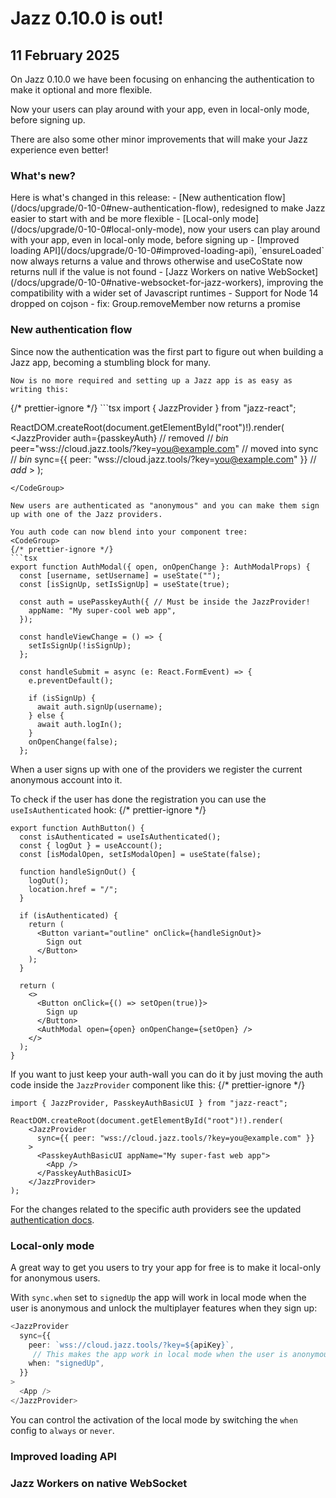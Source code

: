 

# Jazz 0.10.0 is out!

<h2 className="not-prose text-sm text-stone-600 dark:text-stone-400 mb-5 pb-2 border-b">
  11 February 2025
</h2>

<div>
  On Jazz 0.10.0 we have been focusing on enhancing the authentication to make it optional and more flexible.

  Now your users can play around with your app, even in local-only mode, before signing up.
  
  There are also some other minor improvements that will make your Jazz experience even better!

  <h3>What's new?</h3>
  Here is what's changed in this release:
  - [New authentication flow](/docs/upgrade/0-10-0#new-authentication-flow), redesigned to make Jazz easier to start with and be more flexible
  - [Local-only mode](/docs/upgrade/0-10-0#local-only-mode), now your users can play around with your app, even in local-only mode, before signing up
  - [Improved loading API](/docs/upgrade/0-10-0#improved-loading-api), `ensureLoaded` now always returns a value and throws otherwise and useCoState now returns null if the value is not found
  - [Jazz Workers on native WebSocket](/docs/upgrade/0-10-0#native-websocket-for-jazz-workers), improving the compatibility with a wider set of Javascript runtimes
  - Support for Node 14 dropped on cojson
  - fix: Group.removeMember now returns a promise
</div>

<ContentByFramework framework="react">
  <h3 id="new-authentication-flow">New authentication flow</h3>
  <div>
    Since now the authentication was the first part to figure out when building a Jazz app, becoming a stumbling block for many.

    Now is no more required and setting up a Jazz app is as easy as writing this:
<CodeGroup>
{/* prettier-ignore */}
```tsx
import { JazzProvider } from "jazz-react";

ReactDOM.createRoot(document.getElementById("root")!).render(
    <JazzProvider
        auth={passkeyAuth} // removed  // *bin*
        peer="wss://cloud.jazz.tools/?key=you@example.com"  // moved into sync // *bin*
        sync={{ peer: "wss://cloud.jazz.tools/?key=you@example.com" }}  // *add*
    >
        <App />
    </JazzProvider>
);
```
</CodeGroup>

New users are authenticated as "anonymous" and you can make them sign up with one of the Jazz providers.

You auth code can now blend into your component tree:
<CodeGroup>
{/* prettier-ignore */}
```tsx
export function AuthModal({ open, onOpenChange }: AuthModalProps) {
  const [username, setUsername] = useState("");
  const [isSignUp, setIsSignUp] = useState(true);

  const auth = usePasskeyAuth({ // Must be inside the JazzProvider!
    appName: "My super-cool web app",
  });

  const handleViewChange = () => {
    setIsSignUp(!isSignUp);
  };

  const handleSubmit = async (e: React.FormEvent) => {
    e.preventDefault();

    if (isSignUp) {
      await auth.signUp(username);
    } else {
      await auth.logIn();
    }
    onOpenChange(false);
  };
```
</CodeGroup>

When a user signs up with one of the providers we register the current anonymous account into it.

To check if the user has done the registration you can use the `useIsAuthenticated` hook:
<CodeGroup>
{/* prettier-ignore */}
```tsx
export function AuthButton() {
  const isAuthenticated = useIsAuthenticated();
  const { logOut } = useAccount();
  const [isModalOpen, setIsModalOpen] = useState(false);

  function handleSignOut() {
    logOut();
    location.href = "/";
  }

  if (isAuthenticated) {
    return (
      <Button variant="outline" onClick={handleSignOut}>
        Sign out
      </Button>
    );
  }

  return (
    <>
      <Button onClick={() => setOpen(true)}>
        Sign up
      </Button>
      <AuthModal open={open} onOpenChange={setOpen} />
    </>
  );
}
```
</CodeGroup>

If you want to just keep your auth-wall you can do it by just moving the auth code inside the `JazzProvider` component like this:
<CodeGroup>
{/* prettier-ignore */}
```tsx
import { JazzProvider, PasskeyAuthBasicUI } from "jazz-react";

ReactDOM.createRoot(document.getElementById("root")!).render(
    <JazzProvider
      sync={{ peer: "wss://cloud.jazz.tools/?key=you@example.com" }}
    >
      <PasskeyAuthBasicUI appName="My super-fast web app">
        <App />
      </PasskeyAuthBasicUI>
    </JazzProvider>
);
```
</CodeGroup>

For the changes related to the specific auth providers see the updated [authentication docs](/docs/authentication).
  </div>
</ContentByFramework>

<h3 id="local-only-mode">Local-only mode</h3>
<div>
A great way to get you users to try your app for free is to make it local-only for anonymous users.

With `sync.when` set to `signedUp` the app will work in local mode when the user is anonymous and unlock the multiplayer features when they sign up:
<CodeGroup>
```ts
<JazzProvider
  sync={{
    peer: `wss://cloud.jazz.tools/?key=${apiKey}`,
     // This makes the app work in local mode when the user is anonymous
    when: "signedUp",
  }}
>
  <App />
</JazzProvider>
```
</CodeGroup>

You can control the activation of the local mode by switching the `when` config to `always` or `never`.
</div>

<h3 id="improved-loading-api">Improved loading API</h3>
<div>
  
</div>

<h3 id="native-websocket-for-jazz-workers">Jazz Workers on native WebSocket</h3>
<div>
  
</div>
